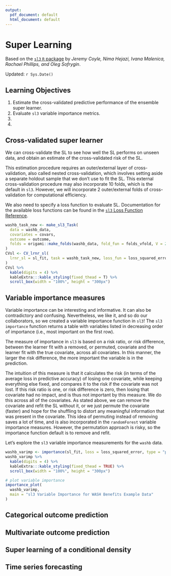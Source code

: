 ```yaml
---
output:
  pdf_document: default
  html_document: default
---
```


# Super Learning {#sl3-advanced}

Based on the [`sl3` `R` package](https://github.com/tlverse/sl3) by _Jeremy
Coyle, Nima Hejazi, Ivana Malenica, Rachael Phillips, and Oleg Sofrygin_.

Updated: `r Sys.Date()`

## Learning Objectives{-}
1. Estimate the cross-validated predictive performance of the ensemble super 
   learner.
2. Evaluate `sl3` variable importance metrics.
3. 
4. 

## Cross-validated super learner

We can cross-validate the SL to see how well the SL performs on unseen data, and
obtain an estimate of the cross-validated risk of the SL.

This estimation procedure requires an outer/external layer of
cross-validation, also called nested cross-validation, which involves setting
aside a separate holdout sample that we don’t use to fit the SL. This external
cross-validation procedure may also incorporate 10 folds, which is the default
in `sl3`. However, we will incorporate 2 outer/external folds of
cross-validation for computational efficiency.

We also need to specify a loss function to evaluate SL. Documentation for the
available loss functions can be found in the [`sl3` Loss Function
Reference](https://tlverse.org/sl3/reference/loss_functions.html).

```r
washb_task_new <- make_sl3_Task(
  data = washb_data,
  covariates = covars,
  outcome = outcome,
  folds = origami::make_folds(washb_data, fold_fun = folds_vfold, V = 2)
)
CVsl <- CV_lrnr_sl(
  lrnr_sl = sl_fit, task = washb_task_new, loss_fun = loss_squared_error
)
CVsl %>%
  kable(digits = 4) %>%
  kableExtra:::kable_styling(fixed_thead = T) %>%
  scroll_box(width = "100%", height = "300px")
```
<!-- Explain summary!!!! -->

## Variable importance measures

Variable importance can be interesting and informative. It can also be
contradictory and confusing. Nevertheless, we like it, and so do our
collaborators, so we created a variable importance function in `sl3`! The `sl3`
`importance` function returns a table with variables listed in decreasing order
of importance (i.e., most important on the first row).

The measure of importance in `sl3` is based on a risk ratio, or risk difference,
between the learner fit with a removed, or permuted, covariate and the learner
fit with the true covariate, across all covariates. In this manner, the larger
the risk difference, the more important the variable is in the prediction.

The intuition of this measure is that it calculates the risk (in terms of the
average loss in predictive accuracy) of losing one covariate, while keeping
everything else fixed, and compares it to the risk if the covariate was not
lost. If this risk ratio is one, or risk difference is zero, then losing that
covariate had no impact, and is thus not important by this measure. We do this
across all of the covariates. As stated above, we can remove the covariate and
refit the SL without it, or we just permute the covariate (faster)
and hope for the shuffling to distort any meaningful information that was
present in the covariate. This idea of permuting instead of removing saves a lot
of time, and is also incorporated in the `randomForest` variable importance
measures. However, the permutation approach is risky, so the importance function
default is to remove and refit.

Let's explore the `sl3` variable importance measurements for the `washb` data.

```r
washb_varimp <- importance(sl_fit, loss = loss_squared_error, type = "permute")
washb_varimp %>%
  kable(digits = 4) %>%
  kableExtra:::kable_styling(fixed_thead = TRUE) %>%
  scroll_box(width = "100%", height = "300px")
```

```r
# plot variable importance
importance_plot(
  washb_varimp,
  main = "sl3 Variable Importance for WASH Benefits Example Data"
)
```
<!-- Explain summary!!!! -->

## Categorical outcome prediction

## Multivariate outcome prediction

## Super learning of a conditional density
<!--
OPTIONAL NOTES TO CONSIDER ON THIS TOPIC FROM MARK'S VIDEO LECTURE:
Suppose we want to construct a Super Learner of the conditional probability
distribution $g_0(a\mid W)=P_0(A=a\mid W)$, where $a\in {\cal A}$.
Let's denote the values of $a$ with $\{0,1,\ldots,K\}$. A valid loss function
for the conditional density is
\[
L(g)(O)=-\log g(A\mid W).\]
That is, $g_0=\arg\min_g P_0L(g)$, i.e., $g_0$ is the minimizer of the
expectation of the log-likelihood loss.

**Candidate estimators**

1. Candidate estimators based on multinomial logistic regression: To start
with, one can use existing parametric model based MLE and machine learning
algorithms in `R` that fit a multinomial regression. For example, parametric
model multinomial logistic regression is available in `R` so that one can
already build a rich library of such estimators based on  different candidate
parametric models. In addition, `polyclass()` is a multinomial logistic
regression machine learning algorithm in `R`.

2. Candidate estimators based on machine learning for multinomial logistic
regression: Secondly, one can use a machine learning algorithm such as
`polyclass()` in `R` that data adaptively fits a multinomial logistic
regression, which itself has tuning parameters, again generating a class of
candidate estimators.

3. Incorporating screening: Note that one can also marry any of these choices
with a screening algorithm, thereby creating more candidate estimators of
interest. The screening can be particularly important when there are many
variables.

4. Candidate estimators by fitting separate logistic regressions and using
post-normalization

* Code $A$ in terms of Bernoullis $B_k=I(A=k)$, $k=0,\ldots,K$.
* Construct an estimator $\bar{g}_{nk}$ of $\bar{g}_{0k}(W)\equiv P_0(B_k=1\mid
  W)$ using any of the logistic regression algorithms, for all $k=0,\ldots,K$.
* This implies an estimator
\[
g_n(a\mid W)=\frac{\bar{g}_{na}(W)}{\sum_{k=0}^K \bar{g}_{nk}(W)}.\]
* In other words, we simply normalize these separate logistic regression
estimators so that we obtain a valid conditional distribution.
* This generates an enormous amount of interesting algorithms, since we have
available the whole machine learning literature for binary outcome regression.

5. Candidate estimators by estimating the conditional "hazard" with pooled
logistic regression.
Note that
\[
g_0(a\mid W)=\lambda_0(a\mid W) S_0(a\mid W),\]
where \[
\lambda_0(a\mid W)=P_0(A=a\mid A\geq a,W),\]

and $S_0(a\mid W)=\prod_{s\leq a}(1-\lambda_0(s\mid W))$ is the conditional
survival function $P_0(A>a\mid W)$. So we have now parameterized the
conditional distribution of $A$, given $W$, by a conditional hazard
$\lambda_0(a\mid W)$: $g_0=g_{\lambda_0}$.

* We could now focus on constructing candidate estimators of
$\lambda_0(a\mid W)$, which implies candidate estimators of $g_0$.

* For every observation $A_i$, we can create $A_i+1$ rows of data
$(W,s,I(A_i=s))$, $s=0,\ldots,A_i$, $i=1,\ldots,n$. We now run a logistic
regression estimator based on the pooled data set, ignoring ID, where we
regress the binary outcome $I(A_i=s)$ on the covariates $(W,s)$.

* If one assumes a parametric model, then this is nothing else then using the
maximum likelihood estimator, demonstrating that ignoring the ID is not
inefficient.

* This defines now an estimator of $\lambda_0(s\mid W)=P_0(A=s\mid W,A\geq s)$
as a function of $(s,W)$.

* Different choices of logistic regression based estimators will define
different estimators.

* The pooling across $s$ is not very sensible if $A$ is not an ordered variable
If $A$ is categorical, we recommend to compute  a separate logistic regression
estimator of $\lambda_0(a\mid W)$ for each $a$ (i.e., stratify by $s$ in the
  above pooled data set).

* For non-categorical $A$, one could include both stratified (by level) as well
as pooled (across levels) based logistic regression estimators.

-->

## Time series forecasting
